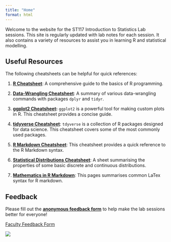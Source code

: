 ```yaml
---
title: "Home"
format: html
---
```


Welcome to the website for the ST117 Introduction to Statistics Lab sessions. This site is regularly updated with lab notes for each session. It also contains a variety of resources to assist you in learning R and statistical modelling.

## Useful Resources

The following cheatsheets can be helpful for quick references:

1.  [**R Cheatsheet**](https://iqss.github.io/dss-workshops/R/Rintro/base-r-cheat-sheet.pdf): A comprehensive guide to the basics of R programming.

2.  [**Data-Wrangling Cheatsheet**](https://www.rstudio.com/wp-content/uploads/2015/02/data-wrangling-cheatsheet.pdf): A summary of various data-wrangling commands with packages `dplyr` and `tidyr`.

3.  [**ggplot2 Cheatsheet**](https://images.datacamp.com/image/upload/v1666806657/Marketing/Blog/ggplot2_cheat_sheet.pdf)**:** `ggplot2` is a powerful tool for making custom plots in R. This cheatsheet provides a concise guide.

4.  [**tidyverse Cheatsheet**](https://images.datacamp.com/image/upload/v1676302697/Marketing/Blog/Tidyverse_Cheat_Sheet.pdf): `tdyverse` is a collection of R packages designed for data science. This cheatsheet covers some of the most commonly used packages.

5.  [**R Markdown Cheatsheet**](https://www.rstudio.com/wp-content/uploads/2015/02/rmarkdown-cheatsheet.pdf): This cheatsheet provides a quick reference to the R Markdown syntax.

6.  [**Statistical Distributions Cheatsheet**](https://www.statslab.cam.ac.uk/~rjs57/Distribtns.pdf): A sheet summarising the properties of some basic discrete and continuous distributions.

7.  [**Mathematics in R Markdown**](https://rpruim.github.io/s341/S19/from-class/MathinRmd.html): This pages summarises common LaTex syntax for R markdown.

## Feedback

Please fill out the [**anonymous feedback form**](https://forms.gle/AGjRMmWt4eaecu1R7) to help make the lab sessions better for everyone!

[Faculty Feedback Form](https://warwick.ac.uk/fac/sci/statistics/currentstudents/modules/gta-evaluation/)

![](feedback%20form.png)
